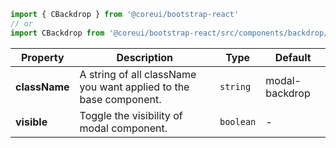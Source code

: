 
```jsx
import { CBackdrop } from '@coreui/bootstrap-react'
// or
import CBackdrop from '@coreui/bootstrap-react/src/components/backdrop/CBackdrop'
```

| Property | Description | Type | Default |
| --- | --- | --- | --- |
| **className** | A string of all className you want applied to the base component. | `string` | modal-backdrop |
| **visible** | Toggle the visibility of modal component. | `boolean` | - |

